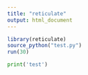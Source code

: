```yaml
---
title: "reticulate"
output: html_document
---
```


```r
library(reticulate)
source_python("test.py")
run(30)
```

```python
print('test')
```
